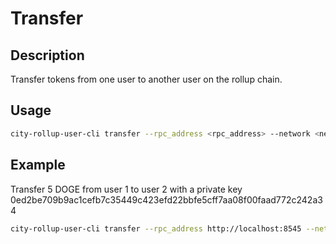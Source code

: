 # Transfer

## Description
Transfer tokens from one user to another user on the rollup chain.

## Usage
```bash
city-rollup-user-cli transfer --rpc_address <rpc_address> --network <network> --private_key <private_key> --value <value> --from <sender_user_id> --to <receiver_user_id> --nonce <nonce>
```

## Example
Transfer 5 DOGE from user 1 to user 2 with a private key 0ed2be709b9ac1cefb7c35449c423efd22bbfe5cff7aa08f00faad772c242a34
```bash
city-rollup-user-cli transfer --rpc_address http://localhost:8545 --network development --private-key 0ed2be709b9ac1cefb7c35449c423efd22bbfe5cff7aa08f00faad772c242a34 --value 500000000 --from 1 --to 2 --nonce 1
```
